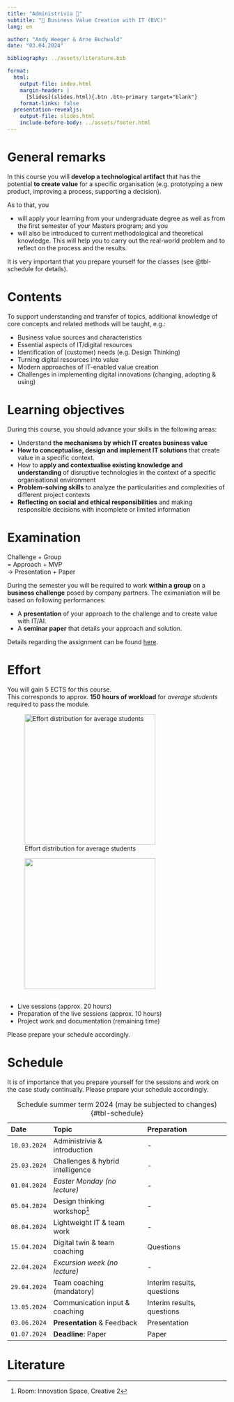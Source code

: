 ```yaml
---
title: "Administrivia 🧐"  
subtitle: "💎 Business Value Creation with IT (BVC)"
lang: en

author: "Andy Weeger & Arne Buchwald"
date: "03.04.2024"

bibliography: ../assets/literature.bib

format: 
  html:
    output-file: index.html
    margin-header: | 
      [Slides](slides.html){.btn .btn-primary target="blank"}
    format-links: false       
  presentation-revealjs:
    output-file: slides.html
    include-before-body: ../assets/footer.html
---
```


# General remarks

:::medium
In this course [you will **develop a technological artifact**]{.fragment .fade-in} [that has the potential **to create value** for a specific organisation]{.fragment .fadein} [[(e.g. prototyping a new product, improving a process, supporting a decision).]{.smaller}]{.fragment .fade-in} 
:::

:::notes
As to that, you

- will apply your learning from your undergraduate degree as well as from the first semester of your Masters program; and you
- will also be introduced to current methodological and theoretical knowledge. This will help you to carry out the real-world problem and to reflect on the process and the results. 

It is very important that you prepare yourself for the classes (see @tbl-schedule for details).
:::

# Contents

To support understanding and transfer of topics, additional knowledge of core concepts and related methods will be taught, e.g.:

:::{.incremental}
- Business value sources and characteristics
- Essential aspects of IT/digital resources
- Identification of (customer) needs (e.g. Design Thinking)
- Turning digital resources into value
- Modern approaches of IT-enabled value creation
- Challenges in implementing digital innovations (changing, adopting & using)
:::

# Learning objectives

During this course, you should advance your skills in the following areas:

::: {.incremental}
- Understand __the mechanisms by which IT creates business value__
- __How to conceptualise, design and implement IT solutions__ that create value in a specific context.
- How to __apply and contextualise existing knowledge and understanding__ of disruptive technologies in the context of a specific organisational environment
- __Problem-solving skills__ to analyze the particularities and complexities of different project contexts
- __Reflecting on social and ethical responsibilities__ and making responsible decisions with incomplete or limited information 
:::

# Examination

:::html-hidden
:::large
[Challenge]{.fragment .fade-in} [+ Group]{.fragment .fade-in}      
[= Approach]{.fragment .fade-in} [+ MVP]{.fragment .fade-in}      
[→ Presentation]{.fragment .fade-in} [+ Paper]{.fragment .fade-in}
:::
:::

:::notes

During the semester you will be required to work **within a group** on a **business challenge** posed by company partners. The eximaniation will be based on following performances:

- A **presentation** of your approach to the challenge and to create value with IT/AI.
- A **seminar paper** that details your approach and solution.

Details regarding the assignment can be found [here](../assignment/).

:::


# Effort

You will gain 5 ECTS for this course.      
This corresponds to approx. **150 hours of workload** for *average students* required to pass the module.

::: {.r-stack .html-hidden}

![Effort distribution for average students](images/effort-1.svg){.fragment height="300"}

![&nbsp;](images/effort.svg){.fragment height="300"}

:::

:::notes

-	Live sessions (approx. 20 hours)
- Preparation of the live sessions (approx. 10 hours)
- Project work and documentation (remaining time)

Please prepare your schedule accordingly.
:::


# Schedule {.smaller}

::: {.notes}
It is of importance that you prepare yourself for the sessions and work on the case study continually. Please prepare your schedule accordingly.
:::

| Date         | Topic                             | Preparation                   |
|:-------------|:----------------------------------|:------------------------------|
| `18.03.2024` | Administrivia & introduction      | -
| `25.03.2024` | Challenges & hybrid intelligence  | -
| `01.04.2024` | *Easter Monday (no lecture)*      | -
| `05.04.2024` | Design thinking workshop^[Room: Innovation Space, Creative 2]| -
| `08.04.2024` | Lightweight IT & team work        | -
| `15.04.2024` | Digital twin & team coaching      | Questions
| `22.04.2024` | *Excursion week (no lecture)*     | -
| `29.04.2024` | Team coaching (mandatory)         | Interim results, questions
| `13.05.2024` | Communication input & coaching    | Interim results, questions
| `03.06.2024` | __Presentation__ & Feedback       | Presentation
| `01.07.2024` | __Deadline__: Paper               | Paper

: Schedule summer term 2024 (may be subjected to changes) {#tbl-schedule}

# Literature
::: {#refs}
:::